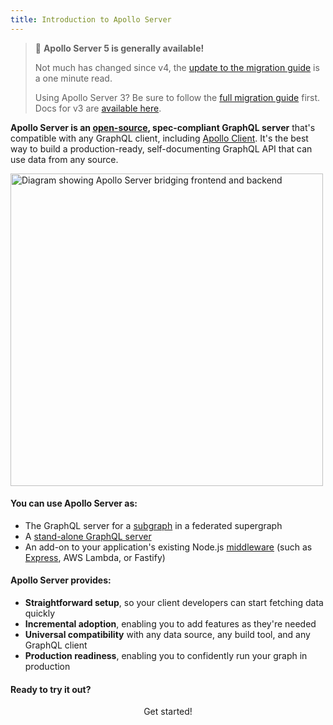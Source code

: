 ```yaml
---
title: Introduction to Apollo Server
---
```


> 📣 **Apollo Server 5 is generally available!**
>
> Not much has changed since v4, the [update to the migration guide](./migration/#apollo-server-5) is a one minute read.
>
> Using Apollo Server 3? Be sure to follow the [full migration guide](./migration/) first. Docs for v3 are [available here](/apollo-server/v3/).

**Apollo Server is an [open-source](https://github.com/apollographql/apollo-server), spec-compliant GraphQL server** that's compatible with any GraphQL client, including [Apollo Client](/react). It's the best way to build a production-ready, self-documenting GraphQL API that can use data from any source.

<img src="./images/frontend_backend_diagram.svg" width="500" alt="Diagram showing Apollo Server bridging frontend and backend" />

#### You can use Apollo Server as:

* The GraphQL server for a [subgraph](./using-federation/apollo-subgraph-setup) in a federated supergraph
* A [stand-alone GraphQL server](./api/standalone)
* An add-on to your application's existing Node.js [middleware](./integrations/integration-index) (such as [Express](./api/express-middleware), AWS Lambda, or Fastify)

#### Apollo Server provides:

*  **Straightforward setup**, so your client developers can start fetching data quickly
*  **Incremental adoption**, enabling you to add features as they're needed
*  **Universal compatibility** with any data source, any build tool, and any GraphQL client
*  **Production readiness**, enabling you to confidently run your graph in production


#### Ready to try it out?

<div align="center">
  <ButtonLink href="./getting-started" size="lg">
    Get started!
  </ButtonLink>
</div>
